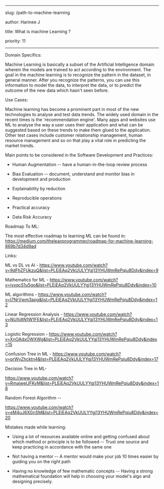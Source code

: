 ﻿---

slug: /path-to-machine-learning

author: Harinee J

title: What is machine Learning ?

priority: 11

---


Domain Specifics:

Machine Learning is basically a subset of the Artificial Intelligence domain wherein the models are trained to act according to the environment. The goal in the machine learning is to recognize the pattern in the dataset, in general manner. After you recognize the
patterns, you can use this information to model the data, to interpret the data, or to predict the outcome of the new data which hasn't seen before.

Use Cases:

Machine learning has become a prominent part in most of the new technologies to analyse and test data trends. The widely used domain in the recent times is the 'recommendation engine'. Many apps and websites use ML to analyse the way a user uses their application and what can be suggested based on these trends to make them glued to the application.
Other test cases include customer relationship management, human resource management and so on that play a vital role in predicting the
market trends.

Main points to be considered in the Software Development and Practices:

-   Human Augmentation -- have a human-in-the-loop review process

-   Bias Evaluation -- document, understand and monitor bias in
    development and production

-   Explainability by reduction

-   Reproducible operations

-   Practical accuracy

-   Data Risk Accuracy

Roadmap To ML:

The most effective roadmap to learning ML can be found in:
<https://medium.com/theleanprogrammer/roadmap-for-machine-learning-869b7d34d9ad>

Links:

ML vs DL vs AI -
<https://www.youtube.com/watch?v=9dFhZFUkzuQ&list=PLEiEAq2VkUULYYgj13YHUWmRePqiu8Ddy&index=9>

Mathematics for ML -
<https://www.youtube.com/watch?v=iyxqcS1u5go&list=PLEiEAq2VkUULYYgj13YHUWmRePqiu8Ddy&index=10>

ML algorithms -
<https://www.youtube.com/watch?v=I7NrVwm3apg&list=PLEiEAq2VkUULYYgj13YHUWmRePqiu8Ddy&index=12>

Linear Regression Analysis -
<https://www.youtube.com/watch?v=NUXdtN1W1FE&list=PLEiEAq2VkUULYYgj13YHUWmRePqiu8Ddy&index=13>

Logistic Regression -
<https://www.youtube.com/watch?v=XnOAdxOWXWg&list=PLEiEAq2VkUULYYgj13YHUWmRePqiu8Ddy&index=15>

Confusion Tree in ML -
<https://www.youtube.com/watch?v=prWyZhcktn4&list=PLEiEAq2VkUULYYgj13YHUWmRePqiu8Ddy&index=17>

Decision Tree in ML-

<https://www.youtube.com/watch?v=RmajweUFKvM&list=PLEiEAq2VkUULYYgj13YHUWmRePqiu8Ddy&index=18>

Random Forest Algorithm --

<https://www.youtube.com/watch?v=eM4uJ6XGnSM&list=PLEiEAq2VkUULYYgj13YHUWmRePqiu8Ddy&index=20>

Mistakes made while learning:

-   Using a lot of resources available online and getting confused about
    which method or principle is to be followed -- Trust one source and
    keep practicing in accordance with the same one

-   Not having a mentor -- A mentor would make your job 10 times easier
    by guiding you on the right path

-   Having no knowledge of few mathematic concepts -- Having a strong
    mathematical foundation will help in choosing your model's algo and
    designing precisely.
